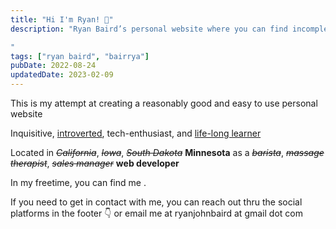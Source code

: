 ```yaml
---
title: "Hi I'm Ryan! 👋"
description: "Ryan Baird’s personal website where you can find incomplete and skewed information about him.

"
tags: ["ryan baird", "bairrya"]
pubDate: 2022-08-24
updatedDate: 2023-02-09
---
```



This is my attempt at creating a reasonably good and easy to use personal website

Inquisitive, [introverted](http://typelogic.com/intj.html "INTJ"), tech-enthusiast, and [life-long learner](https://www.gallup.com/cliftonstrengths/en/252293/learner-theme.aspx "Clifton Strengths: Life-long Learner")

Located in ~~_California_~~, ~~_Iowa_~~, ~~_South Dakota_~~ **Minnesota** as a ~~_barista_~~, ~~_massage therapist_~~, ~~_sales manager_~~ **web developer**

In my freetime, you can find me <Hobbies client:load />.

If you need to get in contact with me, you can reach out thru the social platforms in the footer <span class="text-xl">👇</span> or email me at ryanjohnbaird at gmail dot com
